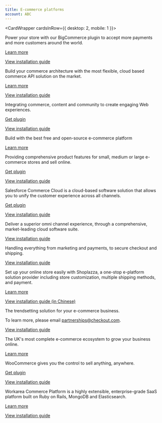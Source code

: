 ```yaml
---
title: E-commerce platforms
account: ABC
---
```


<CardWrapper cardsInRow={{ desktop: 2, mobile: 1 }}>
<ContentPanel variant="eCommerce" title="BigCommerce" imgSrc="/docs/Integrate/SDKs/bigcommerce.svg">

Power your store with our BigCommerce plugin to accept more payments and more customers around the world.

[Learn more](https://www.bigcommerce.com/)

[View installation guide](https://support.bigcommerce.com/s/article/Connecting-with-Checkoutcom)

</ContentPanel>
<ContentPanel variant="eCommerce" title="Commercetools" imgSrc="/docs/Integrate/SDKs/commercetools.svg">

Build your commerce architecture with the most flexible, cloud based commerce API solution on the market.

[Learn more](https://marketplace.commercetools.com/integration/checkoutcom)

[View installation guide](/integrate/e-commerce-platforms/commercetools)


</ContentPanel>
<ContentPanel variant="eCommerce" title="Magento 2" imgSrc="/docs/Integrate/SDKs/magento.svg">

Integrating commerce, content and community to create engaging Web experiences.

[Get plugin](https://github.com/checkout/checkout-magento2-plugin)

[View installation guide](/integrate/e-commerce-platforms/magento-2)

</ContentPanel>
<ContentPanel variant="eCommerce" title="OpenCart" imgSrc="/docs/Integrate/SDKs/opencart.svg">

Build with the best free and open-source e-commerce platform

[Learn more](https://www.opencart.com/index.php?route=marketplace/extension/info&extension_id=41648&filter_search=checkout.com&sort=date_added)

</ContentPanel>
<ContentPanel variant="eCommerce" title="PrestaShop" imgSrc="/docs/Integrate/SDKs/prestashop-logo.svg">

Providing comprehensive product features for small, medium or large e-commerce stores and sell online.

[Get plugin](https://github.com/checkout/checkout-prestashop-plugin)

[View installation guide](/integrate/e-commerce-platforms/presta-shop)

</ContentPanel>
<ContentPanel variant="eCommerce" title="Salesforce commerce cloud" imgSrc="/docs/Integrate/SDKs/salesforce-logo.svg">

Salesforce Commerce Cloud is a cloud-based software solution that allows you to unify the customer experience across all channels.

[Get plugin](https://www.salesforce.com/products/commerce-cloud/partner-marketplace/partners/checkoutcom/)

[View installation guide](e-commerce-platforms/salesforce-commerce-cloud)

</ContentPanel>
<ContentPanel variant="eCommerce" title="SAP Commerce Cloud" imgSrc="/docs/Integrate/SDKs/SAP-commerce-cloud-logo.svg">

Deliver a superior omni channel experience, through a comprehensive, market-leading cloud software suite.

[View installation guide](e-commerce-platforms/sap-commerce-cloud)

</ContentPanel>
<ContentPanel variant="eCommerce" title="Shopify" imgSrc="/docs/Integrate/SDKs/shopify-logo.svg">

Handling everything from marketing and payments, to secure checkout and shipping.

[View installation guide](e-commerce-platforms/shopify)

</ContentPanel>
<ContentPanel variant="eCommerce" title="Shoplazza" imgSrc="/docs/Integrate/SDKs/shoplazza-logo.png">

Set up your online store easily with Shoplazza, a one-stop e-platform solution provider including store customization, multiple shipping methods, and payment. 

[Learn more](https://www.shoplazza.io/)

[View installation guide (in Chinese)](https://helpcenter.shoplazza.com/hc/zh-cn/articles/4403660955673)

</ContentPanel>
<ContentPanel variant="eCommerce" title="Shopware" imgSrc="/docs/Integrate/SDKs/shopware-logo.svg">

The trendsetting solution for your e-commerce business.

To learn more, please email [partnerships@checkout.com](mailto:partnerships@checkout.com).

[View installation guide](e-commerce-platforms/shopware)

</ContentPanel>
<ContentPanel variant="eCommerce" title="Visualsoft" imgSrc="/docs/Integrate/SDKs/visualsoft-logo.svg">

The UK's most complete e-commerce ecosystem to grow your business online.

[Learn more](http://features.visualsoft.co.uk/features/checkoutcom-primary-payment-gateway)

</ContentPanel>
<ContentPanel variant="eCommerce" title="WooCommerce" imgSrc="/docs/Integrate/SDKs/woocommerce-logo.svg">

WooCommerce gives you the control to sell anything, anywhere.

[Get plugin](https://wordpress.org/plugins/checkout-com-unified-payments-api/)

[View installation guide](e-commerce-platforms/woocommerce)

</ContentPanel>
<ContentPanel variant="eCommerce" title="Workarea Commerce Platform" imgSrc="/docs/Integrate/SDKs/workarea-commerce-platform-logo.svg">

Workarea Commerce Platform is a highly extensible, enterprise-grade SaaS platform built on Ruby on Rails, MongoDB and Elasticsearch.

[Learn more](https://www.workarea.com)

[View installation guide](https://plugins.workarea.com/plugins/checkoutdotcom)

</ContentPanel>
</CardWrapper>
